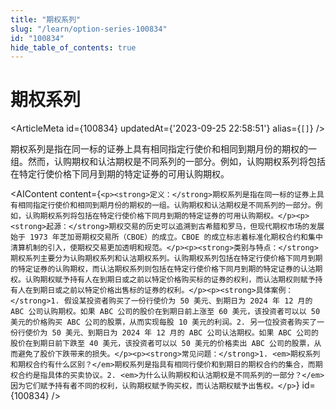```yaml
---
title: "期权系列"
slug: "/learn/option-series-100834"
id: "100834"
hide_table_of_contents: true
---
```



# 期权系列

<ArticleMeta id={100834} updatedAt={'2023-09-25 22:58:51'} alias={`[]`} />
<div className='border-solid border-b border-t-0 my-4 border-[var(--ifm-color-gray-300)]' />

期权系列是指在同一标的证券上具有相同指定行使价和相同到期月份的期权的一组。然而，认购期权和认沽期权是不同系列的一部分。例如，认购期权系列将包括在特定行使价格下同月到期的特定证券的可用认购期权。

<AIContent content={`<p><strong>定义：</strong>期权系列是指在同一标的证券上具有相同指定行使价和相同到期月份的期权的一组。认购期权和认沽期权是不同系列的一部分。例如，认购期权系列将包括在特定行使价格下同月到期的特定证券的可用认购期权。</p><p><strong>起源：</strong>期权交易的历史可以追溯到古希腊和罗马，但现代期权市场的发展始于 1973 年芝加哥期权交易所（CBOE）的成立。CBOE 的成立标志着标准化期权合约和集中清算机制的引入，使期权交易更加透明和规范。</p><p><strong>类别与特点：</strong>期权系列主要分为认购期权系列和认沽期权系列。认购期权系列包括在特定行使价格下同月到期的特定证券的认购期权，而认沽期权系列则包括在特定行使价格下同月到期的特定证券的认沽期权。认购期权赋予持有人在到期日或之前以特定价格购买标的证券的权利，而认沽期权则赋予持有人在到期日或之前以特定价格出售标的证券的权利。</p><p><strong>具体案例：</strong>1. 假设某投资者购买了一份行使价为 50 美元、到期日为 2024 年 12 月的 ABC 公司认购期权。如果 ABC 公司的股价在到期日前上涨至 60 美元，该投资者可以以 50 美元的价格购买 ABC 公司的股票，从而实现每股 10 美元的利润。2. 另一位投资者购买了一份行使价为 50 美元、到期日为 2024 年 12 月的 ABC 公司认沽期权。如果 ABC 公司的股价在到期日前下跌至 40 美元，该投资者可以以 50 美元的价格卖出 ABC 公司的股票，从而避免了股价下跌带来的损失。</p><p><strong>常见问题：</strong>1. <em>期权系列和期权合约有什么区别？</em>期权系列是指具有相同行使价和到期日的期权合约的集合，而期权合约是指具体的买卖协议。2. <em>为什么认购期权和认沽期权是不同系列的一部分？</em>因为它们赋予持有者不同的权利，认购期权赋予购买权，而认沽期权赋予出售权。</p>`} id={100834} />
